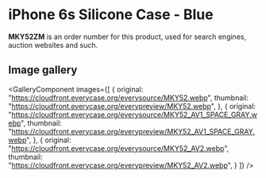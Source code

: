 
# iPhone 6s Silicone Case - Blue

<Callout type='info' emoji='👉🏻'>**MKY52ZM** is an order number for this product, used for search engines, auction websites and such.</Callout>

## Image gallery

<GalleryComponent
    images={[
      {
        original: "https://cloudfront.everycase.org/everysource/MKY52.webp",
        thumbnail: "https://cloudfront.everycase.org/everypreview/MKY52.webp",
      },
      {
        original: "https://cloudfront.everycase.org/everysource/MKY52_AV1_SPACE_GRAY.webp",
        thumbnail: "https://cloudfront.everycase.org/everypreview/MKY52_AV1_SPACE_GRAY.webp",
      },
      {
        original: "https://cloudfront.everycase.org/everysource/MKY52_AV2.webp",
        thumbnail: "https://cloudfront.everycase.org/everypreview/MKY52_AV2.webp",
      }
    ]}
  />
